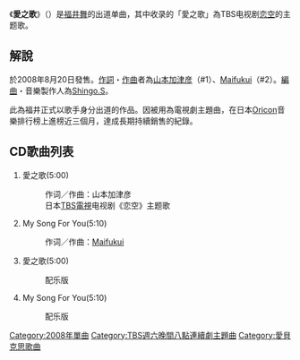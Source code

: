 {{unreferenced|time=2019-09-15}}
{{notability unreferenced|time=2019-09-15}}
{{Infobox Single| 
  Name        = 愛之歌 |
  Artist      = [[福井舞|福井舞]]  |
  Cover       = 福井舞_アイのうた.jpg |
  Released    = 2008年11月19日 |
  Recorded    = 2008年|
  Genre       = [[J-Pop|J-Pop]]、[[J-Rock|J-Rock]]、[[BLACK_MUSIC|BLACK MUSIC]] |
  Length      = |
  Label       = [[J-more|J-more]] |
  Producer    =[[Shingo.S|Shingo.S]]|
Chart position= *最高排名第16名（[[Oricon|Oricon]]）|
Certification = *Best Hit歌謠祭2008新人歌手受獎曲
*第41屆日本有線大獎新人獎受獎曲
*第50屆日本唱片大獎新人獎受獎曲|
 Last single  = |
 This single  = '''愛之歌'''<br />(2008)  |
 Next single  = [[Lucky|Lucky]]<br />(2008)|
}}

《'''愛之歌'''》（{{lang|ja|アイのうた}}）是[[福井舞|福井舞]]的出道单曲，其中收录的「愛之歌」為TBS电视剧[[恋空|恋空]]的主题歌。

==解說==
於2008年8月20日發售。[[作詞|作詞]]・[[作曲|作曲]]者為[[山本加津彦|山本加津彦]]（#1）、[[福井舞|Maifukui]]（#2）。[[編曲|編曲]]・音樂製作人為[[Shingo.S|Shingo.S]]。

此為福井正式以歌手身分出道的作品。因被用為電視劇主題曲，在日本[[Oricon|Oricon]]音樂排行榜上進榜近三個月，達成長期持續銷售的紀錄。

== CD歌曲列表 ==
# 愛之歌(5:00)
#:作词／作曲：山本加津彦
#:日本[[TBS電視|TBS電視]]电视剧《恋空》主题歌
# My Song For You(5:10)
#:作词／作曲：[[福井舞|Maifukui]]
# 愛之歌(5:00)
#:配乐版
# My Song For You(5:10)
#:配乐版

{{TBS週六晚間八點連續劇主題曲}}
{{DEFAULTSORT:Ai no Uta}}
[[Category:2008年單曲|Category:2008年單曲]]
[[Category:TBS週六晚間八點連續劇主題曲|Category:TBS週六晚間八點連續劇主題曲]]
[[Category:愛貝克思歌曲|Category:愛貝克思歌曲]]
{{single-stub}}